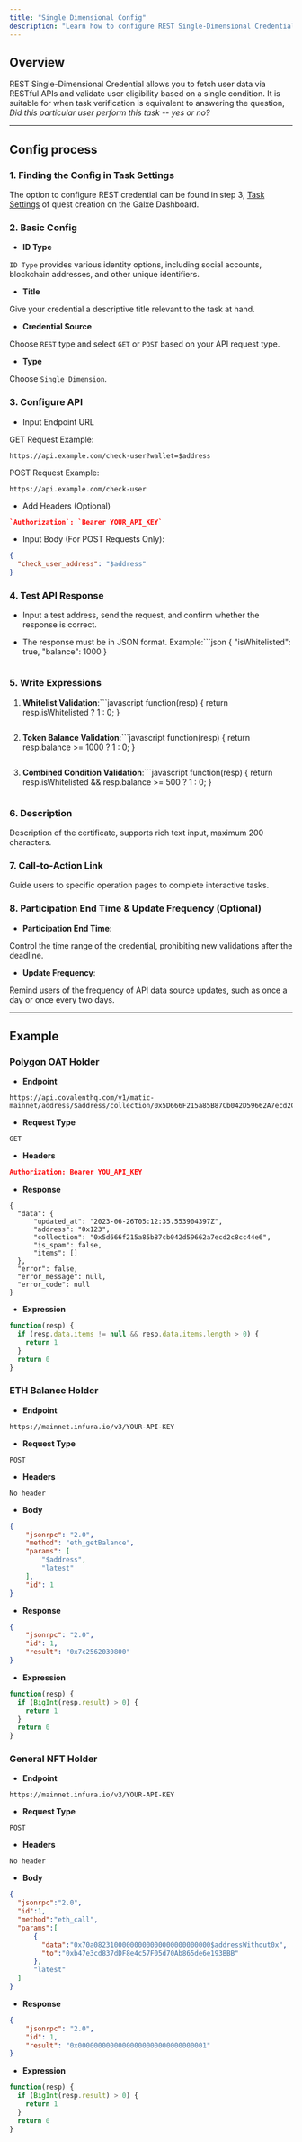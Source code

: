 ```yaml
---
title: "Single Dimensional Config"
description: "Learn how to configure REST Single-Dimensional Credential"
---
```


## Overview

REST Single-Dimensional Credential allows you to fetch user data via RESTful APIs and validate user eligibility based on a single condition. It is suitable for when task verification is equivalent to answering the question, *Did this particular user perform this task -- yes or no?*

***

## Config process

### 1. Finding the Config in Task Settings

The option to configure REST credential can be found in step 3, [Task Settings](https://help.galxe.com/en/articles/9728885-create-quest-tasks-settings) of quest creation on the Galxe Dashboard.

### 2. Basic Config

* **ID Type**

`ID Type` provides various identity options, including social accounts, blockchain addresses, and other unique identifiers.

* **Title**

Give your credential a descriptive title relevant to the task at hand.

* **Credential Source**

Choose `REST` type and select `GET` or `POST` based on your API request type.

* **Type**

Choose `Single Dimension`.

### 3. Configure API

* Input Endpoint URL

GET Request Example:

```plaintext
https://api.example.com/check-user?wallet=$address
```

POST Request Example:

```plaintext
https://api.example.com/check-user
```

* Add Headers (Optional)

```json
`Authorization`: `Bearer YOUR_API_KEY`
```

* Input Body (For POST Requests Only):

```json
{
  "check_user_address": "$address"
}
```

### 4. Test API Response

* Input a test address, send the request, and confirm whether the response is correct.

* The response must be in JSON format. Example:```json
  {
    "isWhitelisted": true,
    "balance": 1000
  }
  ```

### 5. Write Expressions

1. **Whitelist Validation**:```javascript
   function(resp) {
       return resp.isWhitelisted ? 1 : 0;
   }
   ```

2. **Token Balance Validation**:```javascript
   function(resp) {
       return resp.balance >= 1000 ? 1 : 0;
   }
   ```

3. **Combined Condition Validation**:```javascript
   function(resp) {
       return resp.isWhitelisted && resp.balance >= 500 ? 1 : 0;
   }
   ```

### 6. Description

Description of the certificate, supports rich text input, maximum 200 characters.

### 7. Call-to-Action Link

Guide users to specific operation pages to complete interactive tasks.

### 8. Participation End Time & Update Frequency (Optional)

* **Participation End Time**:

Control the time range of the credential, prohibiting new validations after the deadline.

* **Update Frequency**:

Remind users of the frequency of API data source updates, such as once a day or once every two days.

***

## Example

### Polygon OAT Holder

* **Endpoint**

```plaintext
https://api.covalenthq.com/v1/matic-mainnet/address/$address/collection/0x5D666F215a85B87Cb042D59662A7ecd2C8Cc44e6/
```

* **Request Type**

`GET`

* **Headers**

```json
Authorization: Bearer YOU_API_KEY
```

* **Response**

```plaintext
{
  "data": {
      "updated_at": "2023-06-26T05:12:35.553904397Z",
      "address": "0x123",
      "collection": "0x5d666f215a85b87cb042d59662a7ecd2c8cc44e6",
      "is_spam": false,
      "items": []
  },
  "error": false,
  "error_message": null,
  "error_code": null
}
```

* **Expression**

```javascript
function(resp) {
  if (resp.data.items != null && resp.data.items.length > 0) {
    return 1
  }
  return 0
}
```

### ETH Balance Holder

* **Endpoint**

```plaintext
https://mainnet.infura.io/v3/YOUR-API-KEY
```

* **Request Type**

`POST`

* **Headers**

`No header`

* **Body**

```json
{
    "jsonrpc": "2.0",
    "method": "eth_getBalance",
    "params": [
        "$address",
        "latest"
    ],
    "id": 1
}
```

* **Response**

```json
{
    "jsonrpc": "2.0",
    "id": 1,
    "result": "0x7c2562030800"
}

```

* **Expression**

```javascript
function(resp) {
  if (BigInt(resp.result) > 0) {
    return 1
  }
  return 0
}
```

### General NFT Holder

* **Endpoint**

```plaintext
https://mainnet.infura.io/v3/YOUR-API-KEY
```

* **Request Type**

`POST`

* **Headers**

`No header`

* **Body**

```json
{
  "jsonrpc":"2.0",
  "id":1,
  "method":"eth_call",
  "params":[
      {
        "data":"0x70a08231000000000000000000000000$addressWithout0x",
        "to":"0xb47e3cd837dDF8e4c57F05d70Ab865de6e193BBB"
      },
      "latest"
  ]
}
```

* **Response**

```json
{
    "jsonrpc": "2.0",
    "id": 1,
    "result": "0x00000000000000000000000000000001"
}
```

* **Expression**

```javascript
function(resp) {
  if (BigInt(resp.result) > 0) {
    return 1
  }
  return 0
}
```